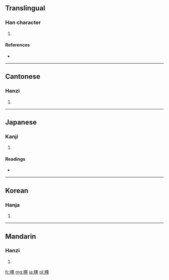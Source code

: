 ==Translingual==

===Han character===
{{Han char|rn=75|rad=木|as=13|sn=17|four=4191<sub>6</sub>|canj=木一田一 (DMWM)}}

# {{defn|Han|sort=木13}}

====References====
* {{Han ref|kx=0555.360|dkj=15629|dj=0945.210|hdz=21300.010|uh=6A7F|ud=27263|bh=ED45|bd=60741}}

----

==Cantonese==

===Hanzi===
{{yue-hanzi|jyut=|y=geung1}}

# {{defn|Cantonese|sort=木13}}

----

==Japanese==

===Kanji===
{{ja-kanji|grade=|rs=木13}}

# {{defn|Japanese|sort=木13}}

====Readings====
* {{ja-readings|on=[[きょう]] (kyō)|kun=[[え]] (e), [[かし]] (kashi)}}

----

==Korean==

===Hanja===
{{ko-hanja|hangeul=[[강]]|eumhun=|rv=gang|mr=kang|y=kang}}

# {{defn|Korean|sort=木13}}

----

==Mandarin==

===Hanzi===
{{cmn-hanzi|pin=[[jiāng]] ([[jiang1]])|wg=chiang<sup>1</sup>}}

# {{defn|Mandarin|sort=木13}}

[[fr:橿]]
[[mg:橿]]
[[ja:橿]]
[[pl:橿]]